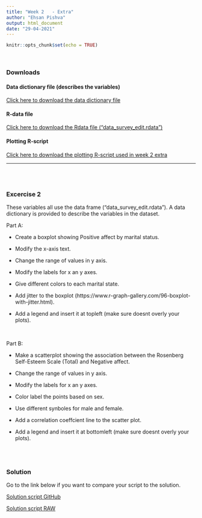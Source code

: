 ```yaml
---
title: "Week 2   - Extra"
author: "Ehsan Pishva"
output: html_document
date: "29-04-2021"
---
```


```r
knitr::opts_chunk$set(echo = TRUE)

```

<br>

### **Downloads**
#### Data dictionary file (describes the variables)
[Click here to download the data dictionary file](https://www.dropbox.com/s/2xwqrk6dypbx4d0/data_survey.pdf?dl=0)


#### R-data file
[Click here to download the Rdata file ("data_survey_edit.rdata")](https://www.dropbox.com/s/x4a0m9easgkynsl/data_survey_edit.rdata?dl=0)


#### Plotting R-script
[Click here to download the plotting R-script used in week 2 extra](https://www.dropbox.com/s/odm0gwktv82u3ve/Week2%20Extra.R?dl=0)

---
<br>
<br>

### Excercise 2

These variables all use the  data frame ("data_survey_edit.rdata"). A data dictionary is provided to describe the variables in the dataset. 

Part A:

  - Create a boxplot showing Positive affect by marital status.
	
  - Modify the x-axis text.
	
  - Change the range of values in y axis.
	
  - Modify the labels for x an y axes.
	
  - Give different colors to each marital state.
	
  - Add jitter to the boxplot (https://www.r-graph-gallery.com/96-boxplot-with-jitter.html).
	
  - Add a legend and insert it at topleft (make sure doesnt overly your plots).
	
<br>

Part B:

  - Make a scatterplot showing the association between the Rosenberg Self-Esteem Scale (Total) and Negative affect.
	
  - Change the range of values in y axis.
	
  - Modify the labels for x an y axes.
	
  - Color label the points based on sex.
	
  - Use different synboles for male and female.
	
  - Add a correlation coeffcient line to the scatter plot.
	
  - Add a legend and insert it at bottomleft (make sure doesnt overly your plots).
	
<br>
<br>

### **Solution**
Go to the link below if you want to compare your script to the solution.



[Solution script GitHub](https://github.com/ehsanpishva/IntroR-PSY4373/blob/main/Scripts/IntroR_solution_exercise_2.R) 



[Solution script RAW](https://raw.githubusercontent.com/ehsanpishva/IntroR-PSY4373/main/Scripts/IntroR_solution_exercise_2.R)